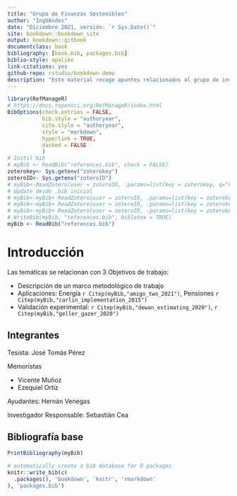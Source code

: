 ```yaml
--- 
title: "Grupo de Finanzas Sostenibles"
author: "IngUAndes"
date: "Diciembre 2021, versión: `r Sys.Date()`"
site: bookdown::bookdown_site
output: bookdown::gitbook
documentclass: book
bibliography: [book.bib, packages.bib]
biblio-style: apalike
link-citations: yes
github-repo: rstudio/bookdown-demo
description: "Este material recoge apuntes relacionados al grupo de investigación sobre Finanzas Sostenibles de la Facultad de Ingeniería."
---
```


<!-- Remember each Rmd file contains one and only one chapter, and a chapter is defined by the first-level heading `#`. -->

<!-- To compile this example to PDF, you need XeLaTeX. You are recommended to install TinyTeX (which includes XeLaTeX): <https://yihui.name/tinytex/>. -->

```r
library(RefManageR)
# https://docs.ropensci.org/RefManageR/index.html
BibOptions(check.entries = FALSE,
           bib.style = "authoryear",
           cite.style = "authoryear",
           style = "markdown",
           hyperlink = TRUE,
           dashed = FALSE
           )
# Initil bib
# myBib <- ReadBib("references.bib", check = FALSE)
zoterokey<- Sys.getenv("zoterokey")
zoteroID<- Sys.getenv("zoteroID")
# myBib<-ReadZotero(user = zoteroID, .params=list(key = zoterokey, q="Carlin"))
# Update desde .bib inicial
# myBib<-myBib+ ReadZotero(user = zoteroID, .params=list(key = zoterokey, q="Amigo"))
# myBib<-myBib+ ReadZotero(user = zoteroID, .params=list(key = zoterokey, q="Dewan"))
# myBib<-myBib+ ReadZotero(user = zoteroID, .params=list(key = zoterokey, q="Geller"))
# WriteBib(myBib, "references.bib", biblatex = TRUE)
myBib <- ReadBib("references.bib")
```


# Introducción {-}

Las temáticas se relacionan con 3 Objetivos de trabajo:

- Descripción de un marco metodológico de trabajo
- Aplicaciones: Energía `r Citep(myBib,"amigo_two_2021")`, Pensiones `r Citep(myBib,"carlin_implementation_2015")`
- Validación experimental: `r Citep(myBib,"dewan_estimating_2020")`, `r Citep(myBib,"geller_gazer_2020")`  



## Integrantes  {-}
 <!-- {-} saca la numeración de la sección -->

Tesista: José Tomás Pérez

Memoristas

- Vicente Muñoz
- Ezequiel Ortíz

Ayudantes: Hernán Venegas

Investigador Responsable: Sebastián Cea


## Bibliografía base  {-}

```r
PrintBibliography(myBib)
```

```r
# automatically create a bib database for R packages
knitr::write_bib(c(
  .packages(), 'bookdown', 'knitr', 'rmarkdown'
), 'packages.bib')
```
